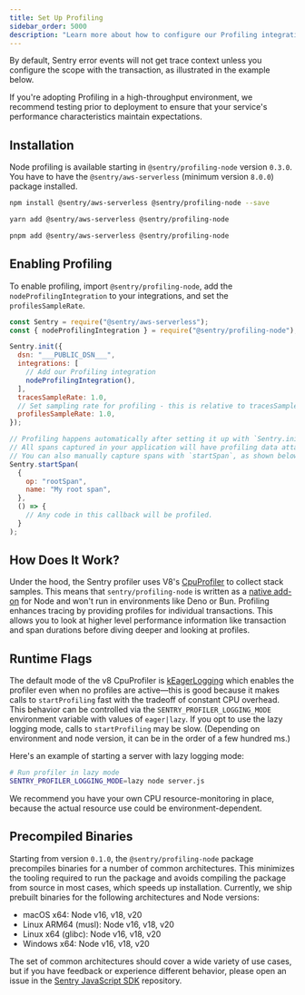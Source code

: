 ```yaml
---
title: Set Up Profiling
sidebar_order: 5000
description: "Learn more about how to configure our Profiling integration and start profiling your code."
---
```


By default, Sentry error events will not get trace context unless you configure the scope with the transaction, as illustrated in the example below.

<Note>

If you're adopting Profiling in a high-throughput environment, we recommend testing prior to deployment to ensure that your service's performance characteristics maintain expectations.

</Note>

## Installation

<Note>

Node profiling is available starting in `@sentry/profiling-node` version `0.3.0`.
You have to have the `@sentry/aws-serverless` (minimum version `8.0.0`) package installed.

</Note>

```bash {tabTitle:npm}
npm install @sentry/aws-serverless @sentry/profiling-node --save
```

```bash {tabTitle:yarn}
yarn add @sentry/aws-serverless @sentry/profiling-node
```

```bash {tabTitle:pnpm}
pnpm add @sentry/aws-serverless @sentry/profiling-node
```

## Enabling Profiling

To enable profiling, import `@sentry/profiling-node`, add the `nodeProfilingIntegration` to your integrations, and set the `profilesSampleRate`.

<SignInNote />

```javascript
const Sentry = require("@sentry/aws-serverless");
const { nodeProfilingIntegration } = require("@sentry/profiling-node");

Sentry.init({
  dsn: "___PUBLIC_DSN___",
  integrations: [
    // Add our Profiling integration
    nodeProfilingIntegration(),
  ],
  tracesSampleRate: 1.0,
  // Set sampling rate for profiling - this is relative to tracesSampleRate
  profilesSampleRate: 1.0,
});

// Profiling happens automatically after setting it up with `Sentry.init()`.
// All spans captured in your application will have profiling data attached to them.
// You can also manually capture spans with `startSpan`, as shown below:
Sentry.startSpan(
  {
    op: "rootSpan",
    name: "My root span",
  },
  () => {
    // Any code in this callback will be profiled.
  }
);
```

## How Does It Work?

Under the hood, the Sentry profiler uses V8's [CpuProfiler](https://v8docs.nodesource.com/node-18.2/d2/d34/classv8_1_1_cpu_profiler.html) to collect stack samples. This means that `sentry/profiling-node` is written as a [native add-on](https://nodejs.org/docs/latest-v18.x/api/addons.html) for Node and won't run in environments like Deno or Bun. Profiling enhances tracing by providing profiles for individual transactions. This allows you to look at higher level performance information like transaction and span durations before diving deeper and looking at profiles.

## Runtime Flags

The default mode of the v8 CpuProfiler is [kEagerLogging](https://v8docs.nodesource.com/node-18.2/d2/dc3/namespacev8.html#a874b4921ddee43bef58d8538e3149374) which enables the profiler even when no profiles are active—this is good because it makes calls to `startProfiling` fast with the tradeoff of constant CPU overhead. This behavior can be controlled via the `SENTRY_PROFILER_LOGGING_MODE` environment variable with values of `eager|lazy`. If you opt to use the lazy logging mode, calls to `startProfiling` may be slow. (Depending on environment and node version, it can be in the order of a few hundred ms.)

Here's an example of starting a server with lazy logging mode:

```bash
# Run profiler in lazy mode
SENTRY_PROFILER_LOGGING_MODE=lazy node server.js
```

We recommend you have your own CPU resource-monitoring in place, because the actual resource use could be environment-dependent.

## Precompiled Binaries

Starting from version `0.1.0`, the `@sentry/profiling-node` package precompiles binaries for a number of common architectures. This minimizes the tooling required to run the package and avoids compiling the package from source in most cases, which speeds up installation. Currently, we ship prebuilt binaries for the following architectures and Node versions:

- macOS x64: Node v16, v18, v20
- Linux ARM64 (musl): Node v16, v18, v20
- Linux x64 (glibc): Node v16, v18, v20
- Windows x64: Node v16, v18, v20

The set of common architectures should cover a wide variety of use cases, but if you have feedback or experience different behavior, please open an issue in the [Sentry JavaScript SDK](https://github.com/getsentry/sentry-javascript) repository.
